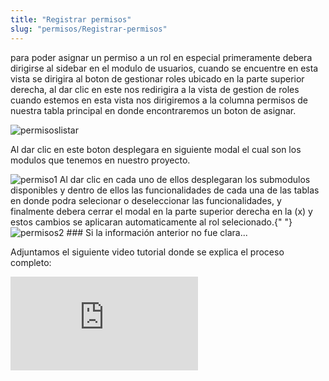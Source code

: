 ```yaml
---
title: "Registrar permisos"
slug: "permisos/Registrar-permisos"
---
```



<Tabs>
  <TabItem label="Endpoint">
    <ApiEndpoint url={`${API_BASE_URL}admin/permisos`} />

  </TabItem>
</Tabs>

para poder asignar un permiso a un rol en especial primeramente debera dirigirse al sidebar en el modulo de usuarios, cuando se encuentre en esta vista se dirigira al boton de gestionar roles ubicado en la parte superior derecha, al dar clic en este nos redirigira a la vista de gestion de roles cuando estemos en esta vista nos dirigiremos a la columna permisos de nuestra tabla principal en donde encontraremos un boton de asignar.

<Image src={permisoslistar} alt="permisoslistar" width={3148} height={2270} />

Al dar clic en este boton desplegara en siguiente modal el cual son los modulos que tenemos en nuestro proyecto.

<Image src={permiso1} alt="permiso1" width={3148} height={2270} />
Al dar clic en cada uno de ellos desplegaran los submodulos disponibles y dentro
de ellos las funcionalidades de cada una de las tablas en donde podra selecionar
o deseleccionar las funcionalidades, y finalmente debera cerrar el modal en la parte
superior derecha en la (x) y estos cambios se aplicaran automaticamente al rol selecionado.{" "}

<Image src={permisos2} alt="permisos2" width={3148} height={2270} />
### Si la información anterior no fue clara...

Adjuntamos el siguiente video tutorial donde se explica el proceso completo:

<div style={{ display: "flex", justifyContent: "center" }}>
  <iframe
    style={{ height: "500px", width: "100%" }}
    src="https://www.youtube.com/embed/bvOn8CBuxe4"
    title="Tutorial"
    frameBorder="0"
    allow="accelerometer; autoplay; clipboard-write; encrypted-media; gyroscope; picture-in-picture"
    allowFullScreen
  ></iframe>
</div>
